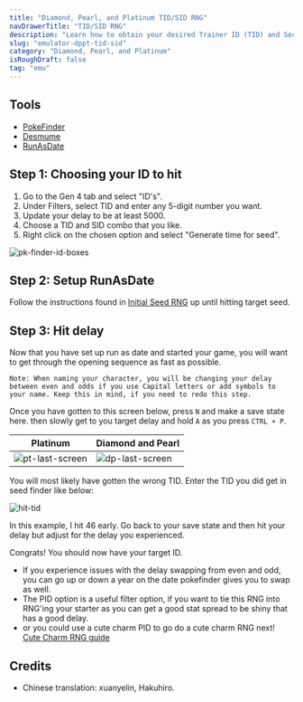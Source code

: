 ```yaml
---
title: "Diamond, Pearl, and Platinum TID/SID RNG"
navDrawerTitle: "TID/SID RNG"
description: "Learn how to obtain your desired Trainer ID (TID) and Secret ID (SID) combo in Diamond, Pearl, and Platinum."
slug: "emulator-dppt-tid-sid"
category: "Diamond, Pearl, and Platinum"
isRoughDraft: false
tag: "emu"
---
```


## Tools

- [PokeFinder](/pokefinder)
- [Desmume](/desmume-setup)
- [RunAsDate](https://www.nirsoft.net/utils/run_as_date.html)

## Step 1: Choosing your ID to hit

1. Go to the Gen 4 tab and select "ID's".
2. Under Filters, select TID and enter any 5-digit number you want.
3. Update your delay to be at least 5000.
4. Choose a TID and SID combo that you like.
5. Right click on the chosen option and select "Generate time for seed".

![pk-finder-id-boxes](/images/Diamond-Pearl-Platinum/TID/pkfinder-ID-search.png)

## Step 2: Setup RunAsDate

Follow the instructions found in [Initial Seed RNG](/dppt-initial-seed) up until hitting target seed.

## Step 3: Hit delay

Now that you have set up run as date and started your game, you will want to get through the opening sequence as fast as possible.

```
Note: When naming your character, you will be changing your delay between even and odds if you use Capital letters or add symbols to your name. Keep this in mind, if you need to redo this step.
```

Once you have gotten to this screen below, press `N` and make a save state here. then slowly get to you target delay and hold `A` as you press `CTRL + P`.

| Platinum                                                                     | Diamond and Pearl                                                            |
| ---------------------------------------------------------------------------- | ---------------------------------------------------------------------------- |
| ![pt-last-screen](/images/Diamond-Pearl-Platinum/TID/pt-last-screen-tid.png) | ![dp-last-screen](/images/Diamond-Pearl-Platinum/TID/DP-last-screen-tid.png) |

You will most likely have gotten the wrong TID. Enter the TID you did get in seed finder like below:

![hit-tid](/images/Diamond-Pearl-Platinum/TID/hit-tid-pkfinder-ex.png)

In this example, I hit 46 early. Go back to your save state and then hit your delay but adjust for the delay you experienced.

Congrats! You should now have your target ID.

- If you experience issues with the delay swapping from even and odd, you can go up or down a year on the date pokefinder gives you to swap as well.
- The PID option is a useful filter option, if you want to tie this RNG into RNG'ing your starter as you can get a good stat spread to be shiny that has a good delay.
- or you could use a cute charm PID to go do a cute charm RNG next!
  [Cute Charm RNG guide](/emulator-dppt-cute-charm)

## Credits

- Chinese translation: xuanyelin, Hakuhiro.
